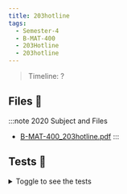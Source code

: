 ```yaml
---
title: 203hotline
tags:
  - Semester-4
  - B-MAT-400
  - 203Hotline
  - 203hotline
---
```

> Timeline: ?


## Files 📂

:::note 2020 Subject and Files
- [B-MAT-400_203hotline.pdf](https://github.com/Studio-17/Epitech-Subjects/raw/main/Semester-4/B-MAT-400/203Hotline/203hotline/B-MAT-400_203hotline.pdf)
:::

## Tests 🤖
<details>
  <summary>Toggle to see the tests</summary>
  <div>
Yo
  </div>
</details>

